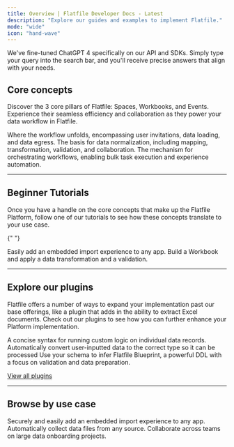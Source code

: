 ```yaml
---
title: Overview | Flatfile Developer Docs - Latest
description: "Explore our guides and examples to implement Flatfile."
mode: "wide"
icon: "hand-wave"
---
```


<Info>
  We've fine-tuned ChatGPT 4 specifically on our API and SDKs. Simply type your
  query into the search bar, and you'll receive precise answers that align with
  your needs.
</Info>

## Core concepts

Discover the 3 core pillars of Flatfile: Spaces, Workbooks, and Events. Experience their seamless efficiency and collaboration as they power your data workflow in Flatfile.

<CardGroup cols={3}>
  <Card title="Spaces" href="./developer-tools/spaces" icon="circle-1">
    Where the workflow unfolds, encompassing user invitations, data loading, and
    data egress.
  </Card>
  <Card title="Workbooks" href="./apps/workbooks" icon="circle-2">
    The basis for data normalization, including mapping, transformation,
    validation, and collaboration.
  </Card>
  <Card title="Events" href="./orchestration/events" icon="circle-3">
    The mechanism for orchestrating workflows, enabling bulk task execution and
    experience automation.
  </Card>
</CardGroup>

---

## Beginner Tutorials

Once you have a handle on the core concepts that make up the Flatfile Platform, follow one of our tutorials to see how these concepts translate to your use case.

{" "}

<CardGroup cols={2}>
  <Card
    title="Embed in your App"
    href="./apps/embedding/overview"
    icon="person-to-portal"
  >
    Easily add an embedded import experience to any app.
  </Card>
  <Card
    title="Projects"
    href="./apps/custom/tutorial-landing"
    icon="arrow-progress"
  >
    Build a Workbook and apply a data transformation and a validation.
  </Card>
</CardGroup>

---

## Explore our plugins

Flatfile offers a number of ways to expand your implementation past our base offerings, like a plugin that adds in the ability to extract Excel documents. Check out our plugins to see how you can further enhance your Platform implementation.

<CardGroup cols={3}>
  <Card title="record-hook" href="plugins-docs/transform/record-hook" icon="npm">
    A concise syntax for running custom logic on individual data records.
  </Card>
    <Card title="autocast" href="plugins-docs/transform/autocast" icon="npm">
    Automatically convert user-inputted data to the correct type so it can be
    processed
  </Card>
  <Card
    title="json-schema"
    href="plugins-docs/schemas/convert-json-schema"
    icon="clock"
  >
    Use your schema to infer Flatfile Blueprint, a powerful DDL with a focus on
    validation and data preparation.
  </Card>

</CardGroup>

[View all plugins](./plugins-docs)

---

## Browse by use case

<CardGroup cols={3}>
  <Card
    title="Embed in your app"
    icon="person-to-portal"
    href="/apps/embedding"
  >
    Securely and easily add an embedded import experience to any app.
  </Card>
  <Card
    title="Setup headless file feeds"
    icon="bolt-auto"
    href="/guides/automap"
  >
    Automatically collect data files from any source.
  </Card>
  <Card
    title="Run onboarding projects"
    icon="arrow-progress"
    href="/apps/projects"
  >
    Collaborate across teams on large data onboarding projects.
  </Card>
</CardGroup>
